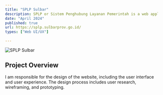 ```yaml
---
title: "SPLP Sulbar"
description: SPLP or Sistem Penghubung Layanan Pemerintah is a web application that helps the government to manage the services provided to the community.
date: "April 2024"
published: true
url: https://splp.sulbarprov.go.id/
types: ["Web UI/UX"]
  
---
```


![SPLP Sulbar](/images/splp.png)

## Project Overview
I am responsible for the design of the website, including the user interface and user experience. The design process includes user research, wireframing, and prototyping.